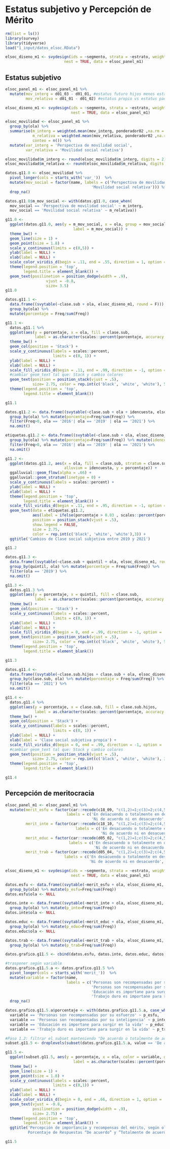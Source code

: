 # Estatus subjetivo y Percepción de Mérito
```r
rm(list = ls())
library(survey)
library(tidyverse)
load("1_input/datos_elsoc.RData")

elsoc_diseno_m1 <- svydesign(ids = ~segmento, strata = ~estrato, weights = ~ponderador02, 
                          nest = TRUE, data = elsoc_panel_m1)
```

## Estatus subjetivo

```r
elsoc_panel_m1 <- elsoc_panel_m1 %>% 
  mutate(mov_interg = d01_03 - d01_01, #estatus futuro hijos menos estatus propio
         mov_relativa = d01_01 - d01_02) #estatus propio vs estatus padres

elsoc_diseno_m1 <- svydesign(ids = ~segmento, strata = ~estrato, weights = ~ponderador02, 
                             nest = TRUE, data = elsoc_panel_m1)

```

```r
elsoc_movilidad <- elsoc_panel_m1 %>%
  group_by(ola) %>% 
  summarise(m_interg = weighted.mean(mov_interg, ponderador02 ,na.rm = T),
            m_relativa = weighted.mean(mov_relativa, ponderador02 ,na.rm = T),
            conteo = n()) %>% 
  mutate(var_interg = 'Perspectiva de movilidad social',
         var_relativa = 'Movilidad social relativa') 

elsoc_movilidad$m_interg <- round(elsoc_movilidad$m_interg, digits = 2) 
elsoc_movilidad$m_relativa <- round(elsoc_movilidad$m_relativa, digits = 2) 

datos.g11.0 <- elsoc_movilidad %>% 
  pivot_longer(cols = starts_with('var_'))  %>%
  mutate(mov_social = factor(name, labels = c('Perspectiva de movilidad social',
                                      'Movilidad social relativa'))) %>% 
  drop_na()

datos.g11.0$m_mov_social <- with(datos.g11.0, case_when(
  mov_social == 'Perspectiva de movilidad social' ~ m_interg,
  mov_social == 'Movilidad social relativa' ~ m_relativa))

g11.0 <- 
  ggplot(datos.g11.0, aes(y = m_mov_social, x = ola, group = mov_social, color = mov_social,
                              label = m_mov_social)) +
  theme_bw() +
  geom_line(size = 1) +
  geom_point(size = 1.8) +
  scale_y_continuous(limits = c(0,5)) +
  ylab(label = NULL) +
  xlab(label = NULL) +
  scale_color_viridis_d(begin = .11, end = .55, direction = 1, option = 'viridis') +
  theme(legend.position = 'top',
        legend.title = element_blank()) +
  geom_text(posilinetion = position_dodge(width = .9),
                  vjust = -0.8,
                  size= 3.5)
g11.0
```


<!-- ### 11.1 En nuestra sociedad, hay grupos que tienden a ubicarse en los niveles más altos y grupos que tienden a ubicarse en los niveles más bajos de la sociedad ¿Dónde se ubicaría usted?, según ola de estudio. -->
```r

datos.g11.1 <- 
  data.frame((svytable(~clase.sub + ola, elsoc_diseno_m1, round = F))) %>%
  group_by(ola) %>% 
  mutate(porcentaje = Freq/sum(Freq))

g11.1 <- 
  datos.g11.1 %>% 
  ggplot(aes(y = porcentaje, x = ola, fill = clase.sub, 
             label = as.character(scales::percent(porcentaje, accuracy = .1)))) + 
  theme_bw() + 
  geom_col(position = 'Stack') +
  scale_y_continuous(labels = scales::percent,
                     limits = c(0, 1)) +
  ylab(label = NULL) +
  xlab(label = NULL) +
  scale_fill_viridis_d(begin = .11, end = .99, direction = -1, option = 'viridis') +
  #cambiar geom_text tal que: Stack y cambio colores
  geom_text(position = position_stack(vjust = .5),
            size= 2.75, color = rep.int(c('black', 'white', 'white'), 5)) + 
  theme(legend.position = 'top',
        legend.title = element_blank())

g11.1

```


<!-- ### 11.2 Cambios de Clase social subjetiva entre 2016, 2019 y 2021 -->
```r
datos.g11.2 <- data.frame((svytable(~clase.sub + ola + idencuesta, elsoc_diseno_m1, round = F))) %>% 
  group_by(ola) %>% mutate(porcentaje=Freq/sum(Freq)) %>%
  filter(Freq>0, ola == '2016'| ola == '2019' | ola == '2021') %>%
  na.omit()

etiquetas.g11.2 <- data.frame((svytable(~clase.sub + ola, elsoc_diseno_m1, round = F))) %>% 
  group_by(ola) %>% mutate(porcentaje=Freq/sum(Freq)) %>% mutate(idencuesta = 1) %>% 
  filter(Freq>0, ola == '2016'| ola == '2019' | ola == '2021') %>% 
  na.omit()

g11.2 <- 
  ggplot(datos.g11.2, aes(x = ola, fill = clase.sub, stratum = clase.sub, 
                          alluvium = idencuesta, y = porcentaje)) +
  ggalluvial::geom_flow(alpha = .66) + 
  ggalluvial::geom_stratum(linetype = 0) +
  scale_y_continuous(labels = scales::percent) + 
  ylab(label = NULL) +
  xlab(label = NULL) + 
  theme(legend.position = 'top',
        legend.title = element_blank()) +
  scale_fill_viridis_d(begin = .11, end = .95, direction = -1, option = 'viridis') +
  geom_text(data = etiquetas.g11.2, 
            aes(label = ifelse(porcentaje > 0.03 , scales::percent(porcentaje, accuracy = .1),"")),
            position = position_stack(vjust = .5),
            show.legend = FALSE,
            size = 2.75,
            color = rep.int(c('black', 'white', 'white'),3)) +
  ggtitle('Cambios de Clase social subjetiva entre 2019 y 2021')

g11.2

```


<!-- ### 11.3 Clase social subjetiva, según quintiles de ingreso (2021) -->
```r
datos.g11.3 <- 
  data.frame((svytable(~clase.sub + quintil + ola, elsoc_diseno_m1, round = F))) %>%
  group_by(quintil, ola) %>% mutate(porcentaje = Freq/sum(Freq)) %>%
  filter(ola == '2019') %>% 
  na.omit()

g11.3 <- 
  datos.g11.3 %>% 
  ggplot(aes(y = porcentaje, x = quintil, fill = clase.sub, 
             label = as.character(scales::percent(porcentaje, accuracy = .1)))) + 
  theme_bw() + 
  geom_col(position = 'Stack') +
  scale_y_continuous(labels = scales::percent,
                     limits = c(0, 1)) +
  ylab(label = NULL) +
  xlab(label = NULL) +
  scale_fill_viridis_d(begin = 0, end = .99, direction = -1, option = 'viridis') +
  geom_text(position = position_stack(vjust = .5),
            size= 2.75, color = rep.int(c('black', 'white', 'white'), 5)) + 
  theme(legend.position = 'top',
        legend.title = element_blank())

g11.3
```

<!-- ### 11.4  Si usted tiene actualmente hijos o si los tuviera en el futuro, ¿dónde cree usted que se ubicarían ellos?, según Clase social subjetiva (2021) -->
```r
datos.g11.4 <- 
  data.frame((svytable(~clase.sub.hijos + clase.sub + ola, elsoc_diseno_m1, round = F))) %>%
  group_by(clase.sub, ola) %>% mutate(porcentaje = Freq/sum(Freq)) %>% 
  filter(ola == '2021') %>% 
  na.omit()

g11.4 <- 
  datos.g11.4 %>% 
  ggplot(aes(y = porcentaje, x = clase.sub, fill = clase.sub.hijos, 
             label = as.character(scales::percent(porcentaje, accuracy = .1)))) + 
  theme_bw() + 
  geom_col(position = 'Stack') +
  scale_y_continuous(labels = scales::percent,
                     limits = c(0, 1)) +
  ylab(label = NULL) +
  xlab(label = 'Clase social subjetiva propia') +
  scale_fill_viridis_d(begin = 0, end = .99, direction = -1, option = 'viridis') +
  #cambiar geom_text tal que: Stack y cambio colores
  geom_text(position = position_stack(vjust = .5),
            size= 2.75, color = rep.int(c('black', 'white', 'white'), 3)) + 
  theme(legend.position = 'top',
        legend.title = element_blank())

g11.4
```

## Percepción de meritocracia

<!-- ### 11.5  Percepción de importancia y recompensas del mérito, según ola de estudio. Porcentaje de Respuestas "De acuerdo" y ”Totalmente de acuerdo".  -->
```r

elsoc_panel_m1 <- elsoc_panel_m1 %>%
  mutate(merit_esfu = factor(car::recode(c18_09, "c(1,2)=1;c(3)=2;c(4,5)=3"),
                           labels = c('En desacuendo o totalmente en desacuerdo', 
                                      'Ni de acuerdo ni en desacuerdo', 'De acuerdo o totalmente de acuerdo')),
         merit_inte = factor(car::recode(c18_10, "c(1,2)=1;c(3)=2;c(4,5)=3"),
                               labels = c('En desacuendo o totalmente en desacuerdo', 
                                          'Ni de acuerdo ni en desacuerdo', 'De acuerdo o totalmente de acuerdo')),
         merit_educ = factor(car::recode(d05_02, "c(1,2)=1;c(3)=2;c(4,5)=3"),
                            labels = c('En desacuendo o totalmente en desacuerdo', 
                                       'Ni de acuerdo ni en desacuerdo', 'De acuerdo o totalmente de acuerdo')),
         merit_trab = factor(car::recode(d05_04, "c(1,2)=1;c(3)=2;c(4,5)=3"),
                          labels = c('En desacuendo o totalmente en desacuerdo', 
                                     'Ni de acuerdo ni en desacuerdo', 'De acuerdo o totalmente de acuerdo')))

elsoc_diseno_m1 <- svydesign(ids = ~segmento, strata = ~estrato, weights = ~ponderador02, 
                             nest = TRUE, data = elsoc_panel_m1)

datos.esfu <- data.frame((svytable(~merit_esfu + ola, elsoc_diseno_m1, round = F))) %>%
  group_by(ola) %>% mutate(p_esfu=Freq/sum(Freq))
datos.esfu$ola <- NULL

datos.inte <- data.frame((svytable(~merit_inte + ola, elsoc_diseno_m1, round = F))) %>% 
  group_by(ola) %>% mutate(p_inte=Freq/sum(Freq))
datos.inte$ola <- NULL

datos.educ <- data.frame((svytable(~merit_educ + ola, elsoc_diseno_m1, round = F))) %>% 
  group_by(ola) %>% mutate(p_educ=Freq/sum(Freq))
datos.educ$ola <- NULL

datos.trab <- data.frame((svytable(~merit_trab + ola, elsoc_diseno_m1, round = F))) %>% 
  group_by(ola) %>% mutate(p_trab=Freq/sum(Freq))

datos.grafico.g11.5 <- cbind(datos.esfu, datos.inte, datos.educ, datos.trab)

#trasponer según variable
datos.grafico.g11.5.a <- datos.grafico.g11.5 %>% 
  pivot_longer(cols = starts_with('merit_'))  %>%
  mutate(variable = factor(name,
                           labels = c('Personas son recompensadas por su esfuerzo', 
                                      'Personas son recompensadas por su inteligencia',
                                      'Educación es importane para surgir en la vida',
                                      'Trabajo duro es importane para surgir en la vida'))) %>%
  drop_na()

datos.grafico.g11.5.a$porcentaje <- with(datos.grafico.g11.5.a, case_when(
  variable == 'Personas son recompensadas por su esfuerzo' ~ p_esfu,
  variable == 'Personas son recompensadas por su inteligencia' ~ p_inte,
  variable == 'Educación es importane para surgir en la vida' ~ p_educ,
  variable == 'Trabajo duro es importane para surgir en la vida' ~ p_trab))

#Paso 1.2: filtrar el subset manteniendo "De acuerdo o totalmente de acuerdo"
subset.g11.5 <- droplevels(subset(datos.grafico.g11.5.a, value == 'De acuerdo o totalmente de acuerdo'))

g11.5 <- 
  ggplot(subset.g11.5, aes(y = porcentaje, x = ola, color = variable, group = variable,
                              label = as.character(scales::percent(porcentaje, accuracy = .1)))) +
  theme_bw() +   
  geom_line(size = 1) +
  geom_point(size = 1.8) +
  scale_y_continuous(labels = scales::percent,
                     limits = c(0,1)) +
  ylab(label = NULL) +
  xlab(label = NULL) +
  scale_color_viridis_d(begin = 0, end = .66, direction = 1, option = 'viridis') +
  geom_text(vjust = -0.8,
            posilinetion = position_dodge(width = .9),
            size= 2.75) +
  theme(legend.position = 'top',
        legend.title = element_blank()) + 
  ggtitle('Percepción de importancia y recompensas del mérito, según ola de estudio. 
          Porcentaje de Respuestas “De acuerdo” y ”Totalmente de acuerdo".')

g11.5
```

